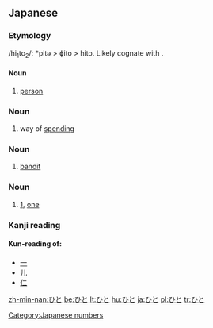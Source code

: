 ==Japanese==

===Etymology===
/hi<sub>1</sub>to<sub>2</sub>/: *pitə > ɸito > hito. Likely cognate with {{term|一|hito|one}}.

====Noun====
{{ja-noun|h|kanji=人|rom=hito}}

# [[person]]

===Noun===
{{ja-noun|h|kanji=費途|rom=hito}}

# way of [[spending]]

===Noun===
{{ja-noun|h|kanji=匪徒|rom=hito}}
# [[bandit]]

===Noun===
{{ja-noun|h|kanji=一|rom=hito}}
# [[1]], [[one]]
[[Category:Japanese numbers]]

===Kanji reading===
{{ja-kanjireading|rom=hito}}

====Kun-reading of:====
*[[一]]
*[[儿]]
*[[仁]]

[[zh-min-nan:ひと]]
[[be:ひと]]
[[lt:ひと]]
[[hu:ひと]]
[[ja:ひと]]
[[pl:ひと]]
[[tr:ひと]]
